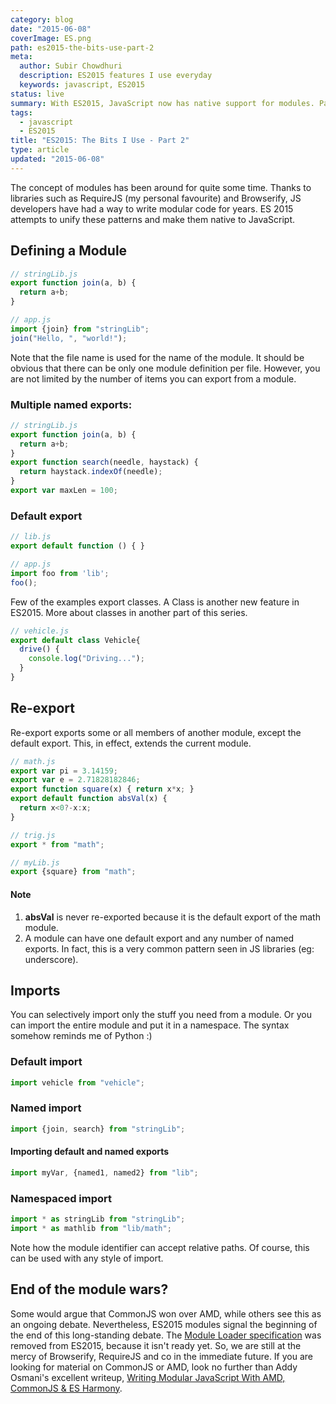 ```yaml
---
category: blog
date: "2015-06-08"
coverImage: ES.png
path: es2015-the-bits-use-part-2
meta:
  author: Subir Chowdhuri
  description: ES2015 features I use everyday
  keywords: javascript, ES2015
status: live
summary: With ES2015, JavaScript now has native support for modules. Patterns from popular libraries such as AMD and CommonJS have been unified and formalized in ES2015.
tags:
  - javascript
  - ES2015
title: "ES2015: The Bits I Use - Part 2"
type: article
updated: "2015-06-08"
---
```


The concept of modules has been around for quite some time. Thanks to libraries such as RequireJS (my personal favourite) and Browserify, JS developers have had a way to write modular code for years. ES 2015 attempts to unify these patterns and make them native to JavaScript.

## Defining a Module

```js
// stringLib.js
export function join(a, b) {
  return a+b;
}

// app.js
import {join} from "stringLib";
join("Hello, ", "world!");
```

Note that the file name is used for the name of the module. It should be obvious that there can be only one module definition per file. However, you are not limited by the number of items you can export from a module.

### Multiple named exports:

```js
// stringLib.js
export function join(a, b) {
  return a+b;
}
export function search(needle, haystack) {
  return haystack.indexOf(needle);
}
export var maxLen = 100;
```

### Default export

```js
// lib.js
export default function () { }

// app.js
import foo from 'lib';
foo();
```

Few of the examples export classes. A Class is another new feature in ES2015. More about classes in another part of this series.

```js
// vehicle.js
export default class Vehicle{
  drive() {
    console.log("Driving...");
  }
}
```

## Re-export
Re-export exports some or all members of another module, except the default export. This, in effect, extends the current module.

```js
// math.js
export var pi = 3.14159;
export var e = 2.71828182846;
export function square(x) { return x*x; }
export default function absVal(x) {
  return x<0?-x:x;
}

// trig.js
export * from "math";

// myLib.js
export {square} from "math";
```

#### Note

1. **absVal** is never re-exported because it is the default export of the math module.
2. A module can have one default export and any number of named exports. In fact, this is a very common pattern seen in JS libraries (eg: underscore).

## Imports

You can selectively import only the stuff you need from a module. Or you can import the entire module and put it in a namespace. The syntax somehow reminds me of Python :)

### Default import

```js
import vehicle from "vehicle";
```

### Named import

```js
import {join, search} from "stringLib";
```

#### Importing default and named exports

```js
import myVar, {named1, named2} from "lib";
```

### Namespaced import

```js
import * as stringLib from "stringLib";
import * as mathlib from "lib/math";
```

Note how the module identifier can accept relative paths. Of course, this can be used with any style of import.

## End of the module wars?
Some would argue that CommonJS won over AMD, while others see this as an ongoing debate. Nevertheless, ES2015 modules signal the beginning of the end of this long-standing debate.
The [Module Loader specification](https://whatwg.github.io/loader/) was removed from ES2015, because it isn't ready yet. So, we are still at the mercy of Browserify, RequireJS and co in the immediate future.  If you are looking for material on CommonJS or AMD, look no further than Addy Osmani's excellent writeup, [Writing Modular JavaScript With AMD, CommonJS & ES Harmony](http://addyosmani.com/writing-modular-js/).

